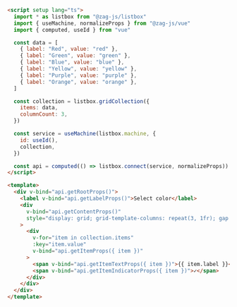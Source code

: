 ```html
<script setup lang="ts">
  import * as listbox from "@zag-js/listbox"
  import { useMachine, normalizeProps } from "@zag-js/vue"
  import { computed, useId } from "vue"

  const data = [
    { label: "Red", value: "red" },
    { label: "Green", value: "green" },
    { label: "Blue", value: "blue" },
    { label: "Yellow", value: "yellow" },
    { label: "Purple", value: "purple" },
    { label: "Orange", value: "orange" },
  ]

  const collection = listbox.gridCollection({
    items: data,
    columnCount: 3,
  })

  const service = useMachine(listbox.machine, {
    id: useId(),
    collection,
  })

  const api = computed(() => listbox.connect(service, normalizeProps))
</script>

<template>
  <div v-bind="api.getRootProps()">
    <label v-bind="api.getLabelProps()">Select color</label>
    <div
      v-bind="api.getContentProps()"
      style="display: grid; grid-template-columns: repeat(3, 1fr); gap: 8px"
    >
      <div
        v-for="item in collection.items"
        :key="item.value"
        v-bind="api.getItemProps({ item })"
      >
        <span v-bind="api.getItemTextProps({ item })">{{ item.label }}</span>
        <span v-bind="api.getItemIndicatorProps({ item })">✓</span>
      </div>
    </div>
  </div>
</template>
```
